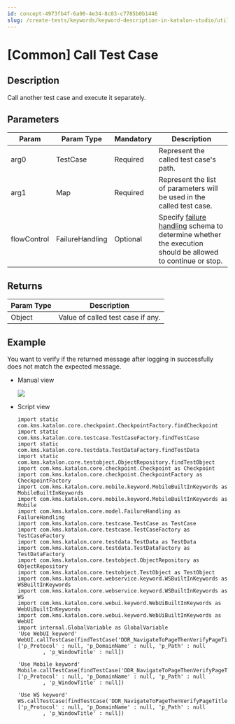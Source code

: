 ```yaml
---
id: concept-4973fb4f-6a90-4e34-8c03-c7785b0b1446
slug: /create-tests/keywords/keyword-description-in-katalon-studio/utilities-keywords/common-call-test-case
---
```


# \[Common\] Call Test Case

## Description

Call another test case and execute it separately.

## Parameters

<table><tr><th>Param</th><th>Param Type</th><th>Mandatory</th><th>Description</th></tr><tbody><tr><td>arg0</td><td>TestCase</td><td>Required</td><td>Represent the called test case's path.</td></tr><tr><td>arg1</td><td>Map</td><td>Required</td><td>Represent the list of parameters will be used in the called test case.</td></tr><tr><td>flowControl</td><td>FailureHandling</td><td>Optional</td><td>Specify <a href="/maintain/configure-failure-handling-settings-in-katalon-studio" >failure handling</a> schema to determine whether the execution should be allowed to continue or stop.</td></tr></tbody></table>

## Returns

<table><tr><th>Param Type</th><th>Description</th></tr><tbody><tr><td>Object</td><td>Value of called test case if any.</td></tr></tbody></table>

## Example

You want to verify if the returned message after logging in successfully does not match the expected message.

-   Manual view

    <img src="https://github.com/katalon-studio/docs-images/raw/master/katalon-studio/docs/common-call-test-case/image2017-3-3-173A493A2.png" />

-   Script view

    ```
    import static com.kms.katalon.core.checkpoint.CheckpointFactory.findCheckpoint
    import static com.kms.katalon.core.testcase.TestCaseFactory.findTestCase
    import static com.kms.katalon.core.testdata.TestDataFactory.findTestData
    import static com.kms.katalon.core.testobject.ObjectRepository.findTestObject
    import com.kms.katalon.core.checkpoint.Checkpoint as Checkpoint
    import com.kms.katalon.core.checkpoint.CheckpointFactory as CheckpointFactory
    import com.kms.katalon.core.mobile.keyword.MobileBuiltInKeywords as MobileBuiltInKeywords
    import com.kms.katalon.core.mobile.keyword.MobileBuiltInKeywords as Mobile
    import com.kms.katalon.core.model.FailureHandling as FailureHandling
    import com.kms.katalon.core.testcase.TestCase as TestCase
    import com.kms.katalon.core.testcase.TestCaseFactory as TestCaseFactory
    import com.kms.katalon.core.testdata.TestData as TestData
    import com.kms.katalon.core.testdata.TestDataFactory as TestDataFactory
    import com.kms.katalon.core.testobject.ObjectRepository as ObjectRepository
    import com.kms.katalon.core.testobject.TestObject as TestObject
    import com.kms.katalon.core.webservice.keyword.WSBuiltInKeywords as WSBuiltInKeywords
    import com.kms.katalon.core.webservice.keyword.WSBuiltInKeywords as WS
    import com.kms.katalon.core.webui.keyword.WebUiBuiltInKeywords as WebUiBuiltInKeywords
    import com.kms.katalon.core.webui.keyword.WebUiBuiltInKeywords as WebUI
    import internal.GlobalVariable as GlobalVariable
    'Use WebUI keyword'
    WebUI.callTestCase(findTestCase('DDR_NavigateToPageThenVerifyPageTitle'), ['p_Protocol' : null, 'p_DomainName' : null, 'p_Path' : null
            , 'p_WindowTitle' : null])
    
    'Use Mobile keyword'
    Mobile.callTestCase(findTestCase('DDR_NavigateToPageThenVerifyPageTitle'), ['p_Protocol' : null, 'p_DomainName' : null, 'p_Path' : null
            , 'p_WindowTitle' : null])
    
    'Use WS keyword'
    WS.callTestCase(findTestCase('DDR_NavigateToPageThenVerifyPageTitle'), ['p_Protocol' : null, 'p_DomainName' : null, 'p_Path' : null
            , 'p_WindowTitle' : null])
    
    
    
    
    ```